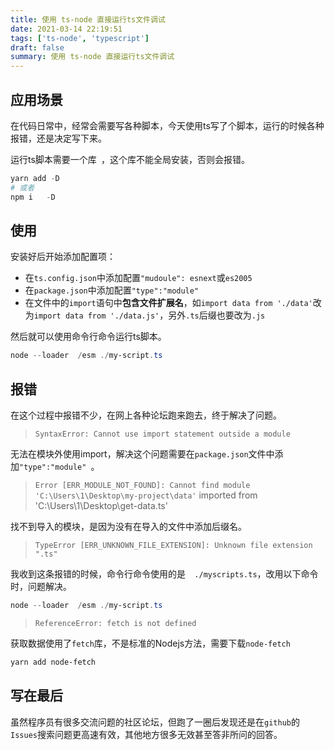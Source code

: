 ```yaml
---
title: 使用 ts-node 直接运行ts文件调试
date: 2021-03-14 22:19:51
tags: ['ts-node', 'typescript']
draft: false
summary: 使用 ts-node 直接运行ts文件调试
---
```


## 应用场景

在代码日常中，经常会需要写各种脚本，今天使用ts写了个脚本，运行的时候各种报错，还是决定写下来。

运行ts脚本需要一个库` `，这个库不能全局安装，否则会报错。

``` powershell
yarn add -D  
# 或者
npm i   -D
```

## 使用

安装好后开始添加配置项：

- 在`ts.config.json`中添加配置`"mudoule": esnext`或`es2005`
- 在`package.json`中添加配置`"type":"module" `
- 在文件中的`import`语句中**包含文件扩展名**，如`import data from './data'`改为`import data from './data.js'`，另外`.ts`后缀也要改为`.js`

然后就可以使用命令行命令运行ts脚本。

``` powershell
node --loader  /esm ./my-script.ts
```

## 报错

在这个过程中报错不少，在网上各种论坛跑来跑去，终于解决了问题。

> `SyntaxError: Cannot use import statement outside a module`

无法在模块外使用import，解决这个问题需要在`package.json`文件中添加`"type":"module" `。

> `Error [ERR_MODULE_NOT_FOUND]: Cannot find module 'C:\Users\1\Desktop\my-project\data'` imported from 'C:\Users\1\Desktop\get-data.ts'

找不到导入的模块，是因为没有在导入的文件中添加后缀名。

> `TypeError [ERR_UNKNOWN_FILE_EXTENSION]: Unknown file extension ".ts"`

我收到这条报错的时候，命令行命令使用的是`  ./myscripts.ts`，改用以下命令时，问题解决。

``` powershell
node --loader  /esm ./my-script.ts
```

> `ReferenceError: fetch is not defined`

获取数据使用了`fetch`库，不是标准的Nodejs方法，需要下载`node-fetch`

``` powershell
yarn add node-fetch
```

## 写在最后

虽然程序员有很多交流问题的社区论坛，但跑了一圈后发现还是在`github`的`Issues`搜索问题更高速有效，其他地方很多无效甚至答非所问的回答。